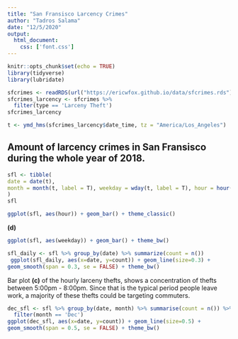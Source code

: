 ```yaml
---
title: "San Fransisco Larcency Crimes"
author: "Tadros Salama"
date: "12/5/2020"
output: 
  html_document:
    css: ['font.css']
---
```


```r
knitr::opts_chunk$set(echo = TRUE)
library(tidyverse) 
library(lubridate)
```

```r
sfcrimes <- readRDS(url("https://ericwfox.github.io/data/sfcrimes.rds"))
sfcrimes_larcency <- sfcrimes %>%
  filter(type == 'Larceny Theft')
sfcrimes_larcency
```

```r
t <- ymd_hms(sfcrimes_larcency$date_time, tz = "America/Los_Angeles")
```

## Amount of larcency crimes in San Fransisco during the whole year of 2018.
```r
sfl <- tibble(
date = date(t),
month = month(t, label = T), weekday = wday(t, label = T), hour = hour(t)
)
sfl
```


```r
ggplot(sfl, aes(hour)) + geom_bar() + theme_classic()
```

**(d)**
```r
ggplot(sfl, aes(weekday)) + geom_bar() + theme_bw()
```


```r
sfl_daily <- sfl %>% group_by(date) %>% summarize(count = n())
 ggplot(sfl_daily, aes(x=date, y=count)) + geom_line(size=0.3) +
geom_smooth(span = 0.3, se = FALSE) + theme_bw()
```


Bar plot **(c)** of the hourly larceny thefts, shows a concentration of thefts between 5:00pm - 8:00pm. Since that is the typical period people leave work, a majority of these thefts could be targeting commuters. 


```r
dec_sfl <- sfl %>% group_by(date, month) %>% summarise(count = n()) %>%
  filter(month == 'Dec')
ggplot(dec_sfl, aes(x=date, y=count)) + geom_line(size=0.5) +
geom_smooth(span = 0.5, se = FALSE) + theme_bw()
```



